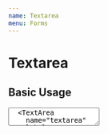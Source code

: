 ```yaml
---
name: Textarea
menu: Forms
---
```


# Textarea

## Basic Usage

<Playground>
  <TextArea
    name="textarea"
    label="Enter description"
  />
  <TextArea
    name="textarea"
    label="Enter description"
    hint="Some additional information"
    error="Oh no! You broke it!"
    value="I'm a text area"
  />
</Playground>


## Props
<PropsTable of={TextArea} />

